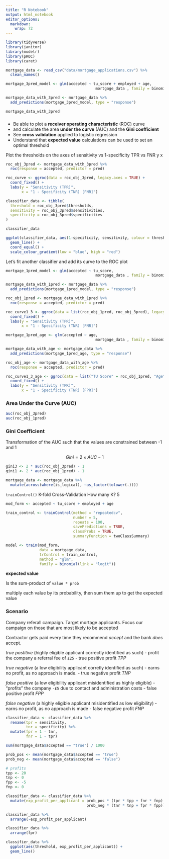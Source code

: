 ```yaml
---
title: "R Notebook"
output: html_notebook
editor_options: 
  markdown: 
    wrap: 72
---
```


```r
library(tidyverse)
library(janitor)
library(modelr)
library(pROC)
library(caret)
```

```r
mortgage_data <- read_csv("data/mortgage_applications.csv") %>% 
  clean_names()
```

```r
mortgage_3pred_model <- glm(accepted ~ tu_score + employed + age,
                                        mortgage_data , family = binomial)

mortgage_data_with_3pred <- mortgage_data %>% 
  add_predictions(mortgage_3pred_model, type = "response")

mortgage_data_with_3pred
```

### 

-   Be able to plot a **receiver operating characteristic** (ROC) curve
-   and calculate the area **under the curve** (AUC) and the **Gini
    coefficient**
-   See **cross validation** applied to logistic regression
-   Understand that **expected value** calculations can be used to set
    an optimal threshold

Plot the thresholds on the axes of sensitivity vs 1-specificity TPR vs
FNR y x

```r
roc_obj_3pred <- mortgage_data_with_3pred %>% 
  roc(response = accepted, predictor = pred)

roc_curve <- ggroc(data = roc_obj_3pred, legacy.axes = TRUE) +
  coord_fixed() +
  labs(y = "Sensitivity (TPR)",
       x = "1 - Specificity (TNR) [FNR]")
```

```r
classifier_data <- tibble(
  threshold = roc_obj_3pred$thresholds,
  sensitivity = roc_obj_3pred$sensitivities,
  specificity = roc_obj_3pred$specificities
)

classifier_data
```

```r
ggplot(classifier_data, aes(1-specificity, sensitivity, colour = threshold)) +
  geom_line() +
  coord_equal() +
  scale_colour_gradient(low = "blue", high = "red")
```

Let's fit another classifier and add its curve to the ROC plot

```r
mortgage_1pred_model <- glm(accepted ~ tu_score,
                                        mortgage_data , family = binomial)

mortgage_data_with_1pred <- mortgage_data %>% 
  add_predictions(mortgage_1pred_model, type = "response")

roc_obj_1pred <- mortgage_data_with_1pred %>% 
  roc(response = accepted, predictor = pred)

roc_curve1_3 <- ggroc(data = list(roc_obj_1pred, roc_obj_3pred), legacy.axes = TRUE) +
  coord_fixed() +
  labs(y = "Sensitivity (TPR)",
       x = "1 - Specificity (TNR) [FNR]")

mortgage_1pred_age <- glm(accepted ~ age,
                                        mortgage_data , family = binomial)

mortgage_data_with_age <- mortgage_data %>% 
  add_predictions(mortgage_1pred_age, type = "response")

roc_obj_age <- mortgage_data_with_age %>% 
  roc(response = accepted, predictor = pred)

roc_curve1_3_age <- ggroc(data = list("TU Score" = roc_obj_1pred, "Age" = roc_obj_age, "3 Preds" = roc_obj_3pred), legacy.axes = TRUE) +
  coord_fixed() +
  labs(y = "Sensitivity (TPR)",
       x = "1 - Specificity (TNR) [FPR]")
```

### Area Under the Curve (AUC)

```r
auc(roc_obj_3pred)
auc(roc_obj_1pred)
```

### Gini Coefficient

Transformation of the AUC such that the values are constrained between
-1 and 1

$$
Gini = 2 \times AUC - 1
$$

```r
gini3 <- 2 * auc(roc_obj_3pred) - 1
gini1 <- 2 * auc(roc_obj_1pred) - 1
```

```r
mortgage_data <- mortgage_data %>% 
  mutate(across(where(is_logical), ~as_factor(tolower(.))))
```

`trainControl()` K-fold Cross-Validation How many K? 5

```r
mod_form <- accepted ~ tu_score + employed + age

train_control <- trainControl(method = "repeatedcv",
                              number = 5,
                              repeats = 100,
                              savePredictions = TRUE,
                              classProbs = TRUE,
                              summaryFunction = twoClassSummary)

model <- train(mod_form,
               data = mortgage_data,
               trControl = train_control,
               method = "glm",
               family = binomial(link = "logit"))
```

**expected value**

Is the sum-product of `value * prob`

multiply each value by its probability, then sum them up to get the
expected value

### Scenario

Company referall campaign. Target mortage applicants. Focus our campaign
on those that are most likely to be accepted

Contractor gets paid every time they recommend *accept* and the bank
*does* accept.

*true postitive* (highly eligible applicant correctly identified as such)
- profit the company a referral fee of `£25`
- true positive profit *TPP*

*true negative* (a low eligibility applicant corretly identified as such)
- earns no profit, as no approach is made.
- true negative profit *TNP*

*false positive* (a low eligibility applicant misidentified as highly eligible)
- "profits" the company `-£5` due to contact and administration costs
- false positive profit *FPP*

*false negative* (a highly eligible applicant misidentified as low eligibility)
- earns no profit, as no approach is made
- false negative profit *FNP*

```r
classifier_data <- classifier_data %>% 
  rename(tpr = sensitivity,
         tnr = specificity) %>% 
  mutate(fpr = 1 - tnr,
         fnr = 1 - tpr)
```

```r
sum(mortgage_data$accepted == "true") / 1000

```
```r
prob_pos <- mean(mortgage_data$accepted == "true")
prob_neg <- mean(mortgage_data$accepted == "false")

# profits
tpp <- 20
tnp <- 0
fpp <- -5
fnp <- 0

classifier_data <- classifier_data %>% 
  mutate(exp_profit_per_applicant = prob_pos * (tpr * tpp + fnr * fnp) +
                                    prob_neg * (tnr * tnp + fpr * fpp))

classifier_data %>% 
  arrange(-exp_profit_per_applicant)

classifier_data %>% 
  arrange(fpr)
```

```r
classifier_data %>% 
  ggplot(aes(threshold, exp_profit_per_applicant)) +
  geom_line()
```

